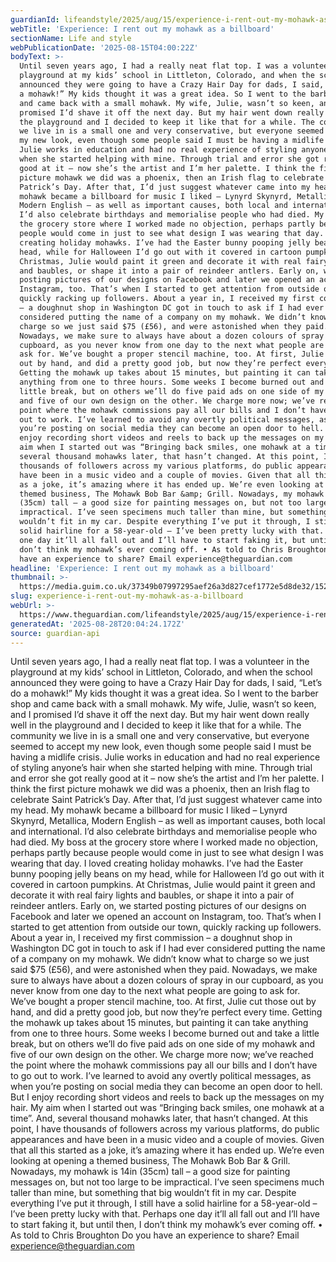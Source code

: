 ```yaml
---
guardianId: lifeandstyle/2025/aug/15/experience-i-rent-out-my-mohawk-as-a-billboard
webTitle: 'Experience: I rent out my mohawk as a billboard'
sectionName: Life and style
webPublicationDate: '2025-08-15T04:00:22Z'
bodyText: >-
  Until seven years ago, I had a really neat flat top. I was a volunteer in the
  playground at my kids’ school in Littleton, Colorado, and when the school
  announced they were going to have a Crazy Hair Day for dads, I said, “Let’s do
  a mohawk!” My kids thought it was a great idea. So I went to the barber shop
  and came back with a small mohawk. My wife, Julie, wasn’t so keen, and I
  promised I’d shave it off the next day. But my hair went down really well in
  the playground and I decided to keep it like that for a while. The community
  we live in is a small one and very conservative, but everyone seemed to accept
  my new look, even though some people said I must be having a midlife crisis.
  Julie works in education and had no real experience of styling anyone’s hair
  when she started helping with mine. Through trial and error she got really
  good at it – now she’s the artist and I’m her palette. I think the first
  picture mohawk we did was a phoenix, then an Irish flag to celebrate Saint
  Patrick’s Day. After that, I’d just suggest whatever came into my head. My
  mohawk became a billboard for music I liked – Lynyrd Skynyrd, Metallica,
  Modern English – as well as important causes, both local and international.
  I’d also celebrate birthdays and memorialise people who had died. My boss at
  the grocery store where I worked made no objection, perhaps partly because
  people would come in just to see what design I was wearing that day. I loved
  creating holiday mohawks. I’ve had the Easter bunny pooping jelly beans on my
  head, while for Halloween I’d go out with it covered in cartoon pumpkins. At
  Christmas, Julie would paint it green and decorate it with real fairy lights
  and baubles, or shape it into a pair of reindeer antlers. Early on, we started
  posting pictures of our designs on Facebook and later we opened an account on
  Instagram, too. That’s when I started to get attention from outside our town,
  quickly racking up followers. About a year in, I received my first commission
  – a doughnut shop in Washington DC got in touch to ask if I had ever
  considered putting the name of a company on my mohawk. We didn’t know what to
  charge so we just said $75 (£56), and were astonished when they paid.
  Nowadays, we make sure to always have about a dozen colours of spray in our
  cupboard, as you never know from one day to the next what people are going to
  ask for. We’ve bought a proper stencil machine, too. At first, Julie cut those
  out by hand, and did a pretty good job, but now they’re perfect every time.
  Getting the mohawk up takes about 15 minutes, but painting it can take
  anything from one to three hours. Some weeks I become burned out and take a
  little break, but on others we’ll do five paid ads on one side of my mohawk
  and five of our own design on the other. We charge more now; we’ve reached the
  point where the mohawk commissions pay all our bills and I don’t have to go
  out to work. I’ve learned to avoid any overtly political messages, as when
  you’re posting on social media they can become an open door to hell. But I
  enjoy recording short videos and reels to back up the messages on my hair. My
  aim when I started out was “Bringing back smiles, one mohawk at a time”. And,
  several thousand mohawks later, that hasn’t changed. At this point, I have
  thousands of followers across my various platforms, do public appearances and
  have been in a music video and a couple of movies. Given that all this started
  as a joke, it’s amazing where it has ended up. We’re even looking at opening a
  themed business, The Mohawk Bob Bar &amp; Grill. Nowadays, my mohawk is 14in
  (35cm) tall – a good size for painting messages on, but not too large to be
  impractical. I’ve seen specimens much taller than mine, but something that big
  wouldn’t fit in my car. Despite everything I’ve put it through, I still have a
  solid hairline for a 58-year-old – I’ve been pretty lucky with that. Perhaps
  one day it’ll all fall out and I’ll have to start faking it, but until then, I
  don’t think my mohawk’s ever coming off. • As told to Chris Broughton Do you
  have an experience to share? Email experience@theguardian.com
headline: 'Experience: I rent out my mohawk as a billboard'
thumbnail: >-
  https://media.guim.co.uk/37349b07997295aef26a3d827cef1772e5d8de32/152_0_5637_4511/500.jpg
slug: experience-i-rent-out-my-mohawk-as-a-billboard
webUrl: >-
  https://www.theguardian.com/lifeandstyle/2025/aug/15/experience-i-rent-out-my-mohawk-as-a-billboard
generatedAt: '2025-08-28T20:04:24.172Z'
source: guardian-api
---
```

Until seven years ago, I had a really neat flat top. I was a volunteer in the playground at my kids’ school in Littleton, Colorado, and when the school announced they were going to have a Crazy Hair Day for dads, I said, “Let’s do a mohawk!” My kids thought it was a great idea. So I went to the barber shop and came back with a small mohawk. My wife, Julie, wasn’t so keen, and I promised I’d shave it off the next day. But my hair went down really well in the playground and I decided to keep it like that for a while. The community we live in is a small one and very conservative, but everyone seemed to accept my new look, even though some people said I must be having a midlife crisis. Julie works in education and had no real experience of styling anyone’s hair when she started helping with mine. Through trial and error she got really good at it – now she’s the artist and I’m her palette. I think the first picture mohawk we did was a phoenix, then an Irish flag to celebrate Saint Patrick’s Day. After that, I’d just suggest whatever came into my head. My mohawk became a billboard for music I liked – Lynyrd Skynyrd, Metallica, Modern English – as well as important causes, both local and international. I’d also celebrate birthdays and memorialise people who had died. My boss at the grocery store where I worked made no objection, perhaps partly because people would come in just to see what design I was wearing that day. I loved creating holiday mohawks. I’ve had the Easter bunny pooping jelly beans on my head, while for Halloween I’d go out with it covered in cartoon pumpkins. At Christmas, Julie would paint it green and decorate it with real fairy lights and baubles, or shape it into a pair of reindeer antlers. Early on, we started posting pictures of our designs on Facebook and later we opened an account on Instagram, too. That’s when I started to get attention from outside our town, quickly racking up followers. About a year in, I received my first commission – a doughnut shop in Washington DC got in touch to ask if I had ever considered putting the name of a company on my mohawk. We didn’t know what to charge so we just said $75 (£56), and were astonished when they paid. Nowadays, we make sure to always have about a dozen colours of spray in our cupboard, as you never know from one day to the next what people are going to ask for. We’ve bought a proper stencil machine, too. At first, Julie cut those out by hand, and did a pretty good job, but now they’re perfect every time. Getting the mohawk up takes about 15 minutes, but painting it can take anything from one to three hours. Some weeks I become burned out and take a little break, but on others we’ll do five paid ads on one side of my mohawk and five of our own design on the other. We charge more now; we’ve reached the point where the mohawk commissions pay all our bills and I don’t have to go out to work. I’ve learned to avoid any overtly political messages, as when you’re posting on social media they can become an open door to hell. But I enjoy recording short videos and reels to back up the messages on my hair. My aim when I started out was “Bringing back smiles, one mohawk at a time”. And, several thousand mohawks later, that hasn’t changed. At this point, I have thousands of followers across my various platforms, do public appearances and have been in a music video and a couple of movies. Given that all this started as a joke, it’s amazing where it has ended up. We’re even looking at opening a themed business, The Mohawk Bob Bar &amp; Grill. Nowadays, my mohawk is 14in (35cm) tall – a good size for painting messages on, but not too large to be impractical. I’ve seen specimens much taller than mine, but something that big wouldn’t fit in my car. Despite everything I’ve put it through, I still have a solid hairline for a 58-year-old – I’ve been pretty lucky with that. Perhaps one day it’ll all fall out and I’ll have to start faking it, but until then, I don’t think my mohawk’s ever coming off. • As told to Chris Broughton Do you have an experience to share? Email experience@theguardian.com
